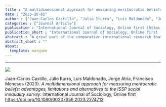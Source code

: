 ```yaml
---
title : "A multidimensional approach for measuring meritocratic beliefs: advantages, limitations and alternatives to the ISSP social inequality survey"
date : "2023-10-01"
author : ["Juan-Carlos Castillo", "Julio Iturra", "Luis Maldonado", "Jorge Atria", "Francisco Meneses"]
categories : ["Journal Article"]
publication : "International Journal of Sociology, Online first [https://doi.org/10.1080/00207659.2023.2274712](https://doi.org/10.1080/00207659.2023.2274712)"
publication_short : "International Journal of Sociology, Online first [https://doi.org/10.1080/00207659.2023.2274712](https://doi.org/10.1080/00207659.2023.2274712)"
abstract : "A great part of the comparative international research that has attempted to measure meritocratic beliefs has used the social inequality module of the ISSP (International Social Survey Programme), which offers an unprecedented opportunity to compare meritocratic views in different societies. Based on a series of studies using ISSP data, the present paper proposes a multidimensional measurement framework for meritocratic beliefs. This framework dis- tinguishes, on the one side, between perceptions and preferences and, on the other side, between meritocratic and not meritocratic aspects. In the first study, we test the multidimensional framework for meritocratic beliefs using the ISSP 2009 inequality module through confirmatory factor analysis (CFA) techniques. After identify- ing the advantages and some limitations of ISSP items for a multidi- mensional operationalization of meritocratic beliefs, in a second study, we suggest a modified set of items that better taps the differ- ent dimensions of meritocracy. We examined the measuring proper- ties of this new instrument using a sample of Chilean adults (N ¼ 2,141). Based on these results, we recommend improvements in measuring meritocratic beliefs in cross-national studies."
abstract_short : ""
about:
  template: marquee
---
```

---

![](https://www.tandfonline.com/doi/cover-img/10.1080/mijs20.v053.i05)


::: {.callout-note title="How to cite this work"}

Juan-Carlos Castillo, Julio Iturra, Luis Maldonado, Jorge Atria, Francisco Meneses (2023). *A multidimensional approach for measuring meritocratic beliefs: advantages, limitations and alternatives to the ISSP social inequality survey*. International Journal of Sociology, Online first [https://doi.org/10.1080/00207659.2023.2274712](https://doi.org/10.1080/00207659.2023.2274712)

:::

